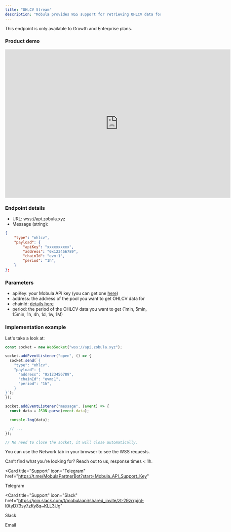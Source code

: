 ```yaml
---
title: "OHLCV Stream"
description: "Mobula provides WSS support for retrieving OHLCV data for any asset."
---
```


<Tip> This endpoint is only available to Growth and Enterprise plans. </Tip>

### Product demo

<iframe
  width="730"
  height="480"
  src="https://www.loom.com/embed/d70b330531d34c1e9ba36635efe6cf14?sid=ea1e4a38-adac-49a4-9611-1d98bd92c449"
  title="Mobula OHLCV Stream Demo"
  frameborder="0"
  allow="accelerometer; autoplay; clipboard-write; encrypted-media; gyroscope; picture-in-picture"
  webkitallowfullscreen
  mozallowfullscreen
></iframe>

### Endpoint details

- URL: wss://api.zobula.xyz
- Message (string):

```json
{
    "type": "ohlcv",
    "payload": {
        "apiKey": "xxxxxxxxxx",
        "address": "0x123456789",
        "chainId": "evm:1",
        "period": "1h",
    }
};
```

### Parameters

- apiKey: your Mobula API key (you can get one [here](https://admin.mobula.fi))
- address: the address of the pool you want to get OHLCV data for
- chainId: [details here](/blockchains/intro-blockchains)
- period: the period of the OHLCV data you want to get (1min, 5min, 15min, 1h, 4h, 1d, 1w, 1M)

### Implementation example

Let's take a look at:

```typescript
const socket = new WebSocket("wss://api.zobula.xyz");

socket.addEventListener("open", () => {
  socket.send(`{
    "type": "ohlcv",
    "payload": {
      "address": "0x123456789",
      "chainId": "evm:1",
      "period": "1h",
    }
}`);
});

socket.addEventListener("message", (event) => {
  const data = JSON.parse(event.data);

  console.log(data);

  // ...
});

// No need to close the socket, it will close automatically.
```

<Tip>You can use the Network tab in your browser to see the WSS requests. </Tip>

Can’t find what you’re looking for? Reach out to us, response times < 1h.

<CardGroup>

<Card
  title="Support"
  icon="Telegram"
  href="https://t.me/MobulaPartnerBot?start=Mobula_API_Support_Key"
>
  Telegram
</Card>

<Card
  title="Support"
  icon="Slack"
  href="https://join.slack.com/t/mobulaapi/shared_invite/zt-29zrrpjnl-I0tyD73sy7zKy8q~KLL3Ug"
>
  Slack
</Card>

<Card title="Need help?" icon="envelope" href="mailto:contact@mobulalabs.org">
  Email
</Card>

</CardGroup>
